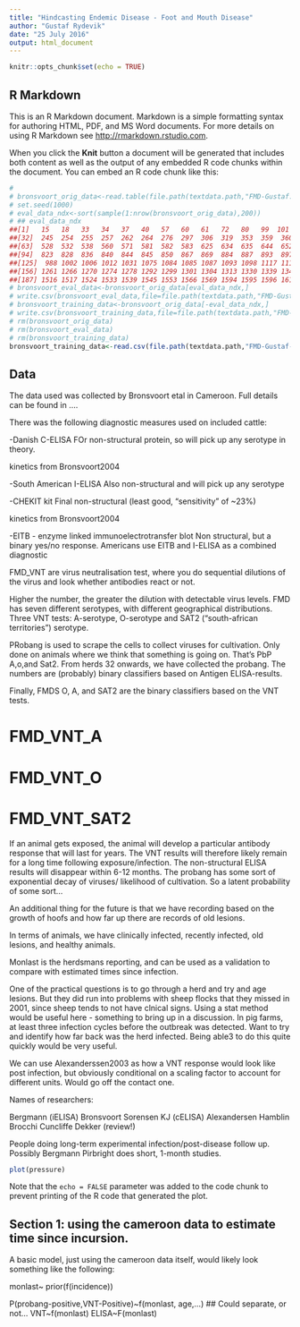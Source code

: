 ```yaml
---
title: "Hindcasting Endemic Disease - Foot and Mouth Disease"
author: "Gustaf Rydevik"
date: "25 July 2016"
output: html_document
---
```


```r
knitr::opts_chunk$set(echo = TRUE)
```

## R Markdown

This is an R Markdown document. Markdown is a simple formatting syntax for authoring HTML, PDF, and MS Word documents. For more details on using R Markdown see <http://rmarkdown.rstudio.com>.

When you click the **Knit** button a document will be generated that includes both content as well as the output of any embedded R code chunks within the document. You can embed an R code chunk like this:

```r
# 
# bronsvoort_orig_data<-read.table(file.path(textdata.path,"FMD-Gustaf.csv"),sep=",",header=T,row.names=1)
# set.seed(1000)
# eval_data_ndx<-sort(sample(1:nrow(bronsvoort_orig_data),200))
# ## eval_data_ndx
##[1]   15   18   33   34   37   40   57   60   61   72   80   99  101  102  111  117  119  130  135  138  139  146  147  176  187  197  206  211  217 226 227
##[32]  245  254  255  257  262  264  276  297  306  319  353  359  360  379  387  413  418  426  427  439  457  461  468  469  472  481  505 506  508 515  517
##[63]  528  532  538  560  571  581  582  583  625  634  635  644  652  658  659  664  666  677  696  730  750  762  765  776  783  792  799  801  807  808  819
##[94]  823  828  836  840  844  845  850  867  869  884  887  893  897  899  903  904  910  914  915  917  923  924  936  937  947  949  950  953  972  973  987
##[125]  988 1002 1006 1012 1031 1075 1084 1085 1087 1093 1098 1117 1118 1121 1123 1126 1129 1131 1133 1138 1152 1156 1163 1196 1208 1231 1233 1239 1243 1244 1257
##[156] 1261 1266 1270 1274 1278 1292 1299 1301 1304 1313 1330 1339 1341 1345 1352 1365 1371 1380 1407 1409 1411 1424 1425 1427 1434 1435 1439 1456 1463 1507 1511
##[187] 1516 1517 1524 1533 1539 1545 1553 1566 1569 1594 1595 1596 1615 1618
# bronsvoort_eval_data<-bronsvoort_orig_data[eval_data_ndx,]
# write.csv(bronsvoort_eval_data,file=file.path(textdata.path,"FMD-Gustaf-eval.csv"))
# bronsvoort_training_data<-bronsvoort_orig_data[-eval_data_ndx,]
# write.csv(bronsvoort_training_data,file=file.path(textdata.path,"FMD-Gustaf-training.csv"))
# rm(bronsvoort_orig_data)
# rm(bronsvoort_eval_data)
# rm(bronsvoort_training_data)
bronsvoort_training_data<-read.csv(file.path(textdata.path,"FMD-Gustaf-training.csv")) 


```

## Data

The data used was collected by Bronsvoort etal in Cameroon. Full details can be found in ....

There was the following diagnostic measures used on included cattle:


-Danish C-ELISA
FOr non-structural protein, so will pick up any serotype in theory. 

kinetics from Bronsvoort2004

-South American I-ELISA
Also non-structural and will pick up any serotype

-CHEKIT kit
Final non-structural (least good, "sensitivity" of ~23%)

kinetics from Bronsvoort2004

-EITB - enzyme linked immunoelectrotransfer blot
Non structural, but a binary yes/no response. Americans use EITB and I-ELISA as a combined diagnostic

FMD_VNT are virus neutralisation test, where you do sequential dilutions of the virus and look whether antibodies react or not. 

Higher the number, the greater the dilution with detectable virus levels. 
FMD has seven different serotypes, with different geographical distributions. 
Three VNT tests: A-serotype, O-serotype and SAT2 ("south-african territories") serotype.

PRobang is used to scrape the cells to collect viruses for cultivation. Only done on animals where we think that something is going on.
That's PbP A,o,and Sat2. From herds 32 onwards, we have collected the probang. The numbers are (probably) binary classifiers based on Antigen ELISA-results. 

Finally, FMDS O, A, and SAT2 are the binary classifiers based on the VNT tests. 

# 
# FMD_VNT_A 

# FMD_VNT_O 

# FMD_VNT_SAT2 

If an animal gets exposed, the animal will develop a particular antibody response that will last for years. The VNT results will therefore likely remain for a long time following exposure/infection.  The non-structural ELISA results will disappear within 6-12 months. 
The probang has some sort of exponential decay of viruses/ likelihood of cultivation. So a latent probability of some sort...


An additional thing for the future is that we have recording based on the growth of hoofs and how far up there are records of old lesions.

In terms of animals, we have clinically infected, recently infected, old lesions, and healthy animals.

Monlast is the herdsmans reporting, and can be used as a validation to compare with estimated times since infection. 


One of the practical questions is to go through a herd and try and age lesions. But they did run into problems with sheep flocks that they missed in 2001, since sheep tends to not have clnical signs. Using a stat method would be useful here - something to bring up in a discussion.  In pig farms, at least three infection cycles before the outbreak was detected. Want to try and identify how far back was the herd infected. Being able3 to do this quite quickly would be very useful. 



We can use Alexanderssen2003 as how a VNT response would look like post infection, but obviously conditional on a scaling factor to account for different units. Would go off the contact one.

Names of researchers:

Bergmann (iELISA)
Bronsvoort
Sorensen KJ (cELISA)
Alexandersen
Hamblin
Brocchi
Cuncliffe
Dekker (review!)

People doing long-term experimental infection/post-disease follow up. Possibly Bergmann
Pirbright does short, 1-month studies. 

```r
plot(pressure)
```

Note that the `echo = FALSE` parameter was added to the code chunk to prevent printing of the R code that generated the plot.


## Section 1: using the cameroon data to estimate time since incursion. 


A basic model, just using the cameroon data itself, would likely look something like the following:

monlast~ prior(f(incidence))

P(probang-positive,VNT-Positive)~f(monlast, age,...) ## Could separate, or not...
VNT~f(monlast)
ELISA~F(monlast)





